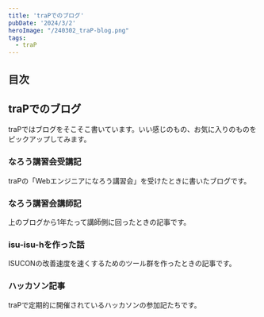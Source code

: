 ```yaml
---
title: 'traPでのブログ'
pubDate: '2024/3/2'
heroImage: "/240302_traP-blog.png"
tags:
  - traP
---
```


## 目次

## traPでのブログ

traPではブログをそこそこ書いています。いい感じのもの、お気に入りのものをピックアップしてみます。

### なろう講習会受講記

traPの「Webエンジニアになろう講習会」を受けたときに書いたブログです。

<OGPCard url="https://trap.jp/post/1624/" />

### なろう講習会講師記

上のブログから1年たって講師側に回ったときの記事です。

<OGPCard url="https://trap.jp/post/1969/" />

### isu-isu-hを作った話

<OGPCard url="https://trap.jp/post/2047/" />

ISUCONの改善速度を速くするためのツール群を作ったときの記事です。

### ハッカソン記事

traPで定期的に開催されているハッカソンの参加記たちです。

<OGPCard url="https://trap.jp/post/1617/" />

<OGPCard url="https://trap.jp/post/1746/" />

<OGPCard url="https://trap.jp/post/1899/" />

<OGPCard url="https://trap.jp/post/2117/" />
